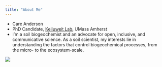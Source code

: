 ```yaml
---
title: "About Me"
---
```


- Care Anderson
- PhD Candidate, [Keiluweit Lab](http://umass-biogeochem.weebly.com/research.html), UMass Amherst
- I'm a soil biogeochemist and an advocate for open, inclusive, and communicative science. As a soil scientist, my interests lie in understanding the factors that control biogeochemical processes, from the micro- to the ecosystem-scale.

![](IMG-5417_small.jpg)